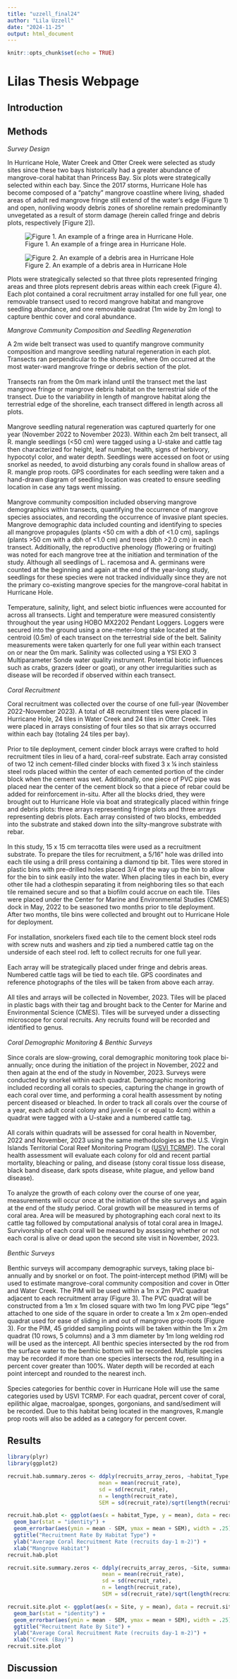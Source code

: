 ```yaml
---
title: "uzzell_final24"
author: "Lila Uzzell"
date: "2024-11-25"
output: html_document
---
```


```r
knitr::opts_chunk$set(echo = TRUE)
```

# Lilas Thesis Webpage {.tabset}

## Introduction

## Methods

*Survey Design*

In Hurricane Hole, Water Creek and Otter Creek were selected as study sites since these two bays historically had a greater abundance of mangrove-coral habitat than Princess Bay.
Six plots were strategically selected within each bay.
Since the 2017 storms, Hurricane Hole has become composed of a "patchy" mangrove coastline where living, shaded areas of adult red mangrove fringe still extend of the water's edge (Figure 1) and open, nonliving woody debris zones of shoreline remain predominantly unvegetated as a result of storm damage (herein called fringe and debris plots, respectively [Figure 2]).

![Figure 1. An example of a fringe area in Hurricane Hole.](images/figure_fringe1.jpg)

![Figure 2. An example of a debris area in Hurricane Hole](images/figure_debris-04.jpg)

Plots were strategically selected so that three plots represented fringing areas and three plots represent debris areas within each creek (Figure 4).
Each plot contained a coral recruitment array installed for one full year, one removable transect used to record mangrove habitat and mangrove seedling abundance, and one removable quadrat (1m wide by 2m long) to capture benthic cover and coral abundance.

*Mangrove Community Composition and Seedling Regeneration*

A 2m wide belt transect was used to quantify mangrove community composition and mangrove seedling natural regeneration in each plot.
Transects ran perpendicular to the shoreline, where 0m occurred at the most water-ward mangrove fringe or debris section of the plot.
<br><br> Transects ran from the 0m mark inland until the transect met the last mangrove fringe or mangrove debris habitat on the terrestrial side of the transect.
Due to the variability in length of mangrove habitat along the terrestrial edge of the shoreline, each transect differed in length across all plots.
<br><br> Mangrove seedling natural regeneration was captured quarterly for one year (November 2022 to November 2023).
Within each 2m belt transect, all R.
mangle seedlings (\<50 cm) were tagged using a U-stake and cattle tag then characterized for height, leaf number, health, signs of herbivory, hypocotyl color, and water depth.
Seedlings were accessed on foot or using snorkel as needed, to avoid disturbing any corals found in shallow areas of R.
mangle prop roots.
GPS coordinates for each seedling were taken and a hand-drawn diagram of seedling location was created to ensure seedling location in case any tags went missing.
<br><br> Mangrove community composition included observing mangrove demographics within transects, quantifying the occurrence of mangrove species associates, and recording the occurrence of invasive plant species.
Mangrove demographic data included counting and identifying to species all mangrove propagules (plants \<50 cm with a dbh of \<1.0 cm), saplings (plants \>50 cm with a dbh of \<1.0 cm) and trees (dbh \>2.0 cm) in each transect.
Additionally, the reproductive phenology (flowering or fruiting) was noted for each mangrove tree at the initiation and termination of the study.
Although all seedlings of L.
racemosa and A.
germinans were counted at the beginning and again at the end of the year-long study, seedlings for these species were not tracked individually since they are not the primary co-existing mangrove species for the mangrove-coral habitat in Hurricane Hole.
<br><br> Temperature, salinity, light, and select biotic influences were accounted for across all transects.
Light and temperature were measured consistently throughout the year using HOBO MX2202 Pendant Loggers.
Loggers were secured into the ground using a one-meter-long stake located at the centroid (0.5m) of each transect on the terrestrial side of the belt.
Salinity measurements were taken quarterly for one full year within each transect on or near the 0m mark.
Salinity was collected using a YSI EXO 3 Multiparameter Sonde water quality instrument.
Potential biotic influences such as crabs, grazers (deer or goat), or any other irregularities such as disease will be recorded if observed within each transect.
<br><br> *Coral Recruitment*

Coral recruitment was collected over the course of one full-year (November 2022-November 2023).
A total of 48 recruitment tiles were placed in Hurricane Hole, 24 tiles in Water Creek and 24 tiles in Otter Creek.
Tiles were placed in arrays consisting of four tiles so that six arrays occurred within each bay (totaling 24 tiles per bay).
<br><br> Prior to tile deployment, cement cinder block arrays were crafted to hold recruitment tiles in lieu of a hard, coral-reef substrate.
Each array consisted of two 12 inch cement-filled cinder blocks with fixed 3 x ¼ inch stainless steel rods placed within the center of each cemented portion of the cinder block when the cement was wet.
Additionally, one piece of PVC pipe was placed near the center of the cement block so that a piece of rebar could be added for reinforcement in-situ.
After all the blocks dried, they were brought out to Hurricane Hole via boat and strategically placed within fringe and debris plots: three arrays representing fringe plots and three arrays representing debris plots.
Each array consisted of two blocks, embedded into the substrate and staked down into the silty-mangrove substrate with rebar.
<br><br> In this study, 15 x 15 cm terracotta tiles were used as a recruitment substrate.
To prepare the tiles for recruitment, a 5/16" hole was drilled into each tile using a drill press containing a diamond tip bit. Tiles were stored in plastic bins with pre-drilled holes placed 3/4 of the way up the bin to allow for the bin to sink easily into the water. When placing tiles in each bin, every other tile had a clothespin separating it from neighboring tiles so that each tile remained secure and so that a biofilm could accrue on each tile. Tiles were placed under the Center for Marine and Environmental Studies (CMES) dock in May, 2022 to be seasoned two months prior to tile deployment. After two months, tile bins were collected and brought out to Hurricane Hole for deployment. <br><br> For installation, snorkelers fixed each tile to the cement block steel rods with screw nuts and washers and zip tied a numbered cattle tag on the underside of each steel rod. left to collect recruits for one full year. <br><br> Each array will be strategically placed under fringe and debris areas. Numbered cattle tags will be tied to each tile. GPS coordinates and reference photographs of the tiles will be taken from above each array. <br><br> All tiles and arrays will be collected in November, 2023. Tiles will be placed in plastic bags with their tag and brought back to the Center for Marine and Environmental Science (CMES). Tiles will be surveyed under a dissecting microscope for coral recruits. Any recruits found will be recorded and identified to genus. <br><br> *Coral Demographic Monitoring & Benthic Surveys* <br><br> Since corals are slow-growing, coral demographic monitoring took place bi-annually; once during the initiation of the project in November, 2022 and then again at the end of the study in November, 2023. Surveys were conducted by snorkel within each quadrat. Demographic monitoring included recording all corals to species, capturing the change in growth of each coral over time, and performing a coral health assessment by noting percent diseased or bleached. In order to track all corals over the course of a year, each adult coral colony and juvenile (\< or equal to 4cm) within a quadrat were tagged with a U-stake and a numbered cattle tag. <br><br> All corals within quadrats will be assessed for coral health in November, 2022 and November, 2023 using the same methodologies as the U.S. Virgin Islands Territorial Coral Reef Monitoring Program ([USVI TCRMP](https://sites.google.com/site/usvitcrmp/home?authuser=0)). The coral health assessment will evaluate each colony for old and recent partial mortality, bleaching or paling, and disease (stony coral tissue loss disease, black band disease, dark spots disease, white plague, and yellow band disease). <br><br> To analyze the growth of each colony over the course of one year, measurements will occur once at the initiation of the site surveys and again at the end of the study period. Coral growth will be measured in terms of coral area. Area will be measured by photographing each coral next to its cattle tag followed by computational analysis of total coral area in ImageJ. Survivorship of each coral will be measured by assessing whether or not each coral is alive or dead upon the second site visit in November, 2023. <br><br> *Benthic Surveys* <br><br> Benthic surveys will accompany demographic surveys, taking place bi-annually and by snorkel or on foot. The point-intercept method (PIM) will be used to estimate mangrove-coral community composition and cover in Otter and Water Creek. The PIM will be used within a 1m x 2m PVC quadrat adjacent to each recruitment array (Figure 3). The PVC quadrat will be constructed from a 1m x 1m closed square with two 1m long PVC pipe "legs" attached to one side of the square in order to create a 1m x 2m open-ended quadrat used for ease of sliding in and out of mangrove prop-roots (Figure 3). For the PIM, 45 gridded sampling points will be taken within the 1m x 2m quadrat (10 rows, 5 columns) and a 3 mm diameter by 1m long welding rod will be used as the intercept. All benthic species intersected by the rod from the surface water to the benthic bottom will be recorded. Multiple species may be recorded if more than one species intersects the rod, resulting in a percent cover greater than 100%. Water depth will be recorded at each point intercept and rounded to the nearest inch. <br><br> Species categories for benthic cover in Hurricane Hole will use the same categories used by USVI TCRMP. For each quadrat, percent cover of coral, epilithic algae, macroalgae, sponges, gorgonians, and sand/sediment will be recorded. Due to this habitat being located in the mangroves, R.mangle prop roots will also be added as a category for percent cover.

## Results

```r
library(plyr)
library(ggplot2)
```

```r
recruit.hab.summary.zeros <- ddply(recruits_array_zeros, ~habitat_Type, summarise, 
                             mean = mean(recruit_rate), 
                             sd = sd(recruit_rate), 
                             n = length(recruit_rate), 
                             SEM = sd(recruit_rate)/sqrt(length(recruit_rate)))
```

```r
recruit.hab.plot <- ggplot(aes(x = habitat_Type, y = mean), data = recruit.hab.summary.zeros) +
  geom_bar(stat = "identity") +
  geom_errorbar(aes(ymin = mean - SEM, ymax = mean + SEM), width = .25) +
  ggtitle("Recruitment Rate By Habitat Type") +
  ylab("Average Coral Recruitment Rate (recruits day-1 m-2)") +
  xlab("Mangrove Habitat")
recruit.hab.plot
```

```r
recruit.site.summary.zeros <- ddply(recruits_array_zeros, ~Site, summarise, 
                              mean = mean(recruit_rate), 
                              sd = sd(recruit_rate), 
                              n = length(recruit_rate), 
                              SEM = sd(recruit_rate)/sqrt(length(recruit_rate)))
```

```r
recruit.site.plot <- ggplot(aes(x = Site, y = mean), data = recruit.site.summary.zeros) +
  geom_bar(stat = "identity") +
  geom_errorbar(aes(ymin = mean - SEM, ymax = mean + SEM), width = .25) +
  ggtitle("Recruitment Rate By Site") +
  ylab("Average Coral Recruitment Rate (recruits day-1 m-2)") +
  xlab("Creek (Bay)")
recruit.site.plot
```

## Discussion
